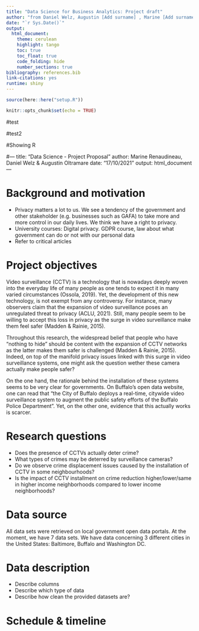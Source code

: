 ```yaml
---
title: "Data Science for Business Analytics: Project draft"
author: "from Daniel Welz, Augustin [Add surname] , Marine [Add surname] "
date: "`r Sys.Date()`"
output:
  html_document:
    theme: cerulean
    highlight: tango
    toc: true
    toc_float: true
    code_folding: hide
    number_sections: true
bibliography: references.bib
link-citations: yes
runtime: shiny
---
```


```r
source(here::here("setup.R"))
```

```r
knitr::opts_chunk$set(echo = TRUE)
```


#test

#test2

#Showing R 

#---
title: "Data Science - Project Proposal"
author: Marine Renaudineau, Daniel Welz & Augustin Oltramare
date: "17/10/2021"
output: html_document
---

# Background and motivation

- Privacy matters a lot to us. We see a  tendency of the government and other stakeholder (e.g. businesses such as GAFA) to take more and more control in our daily lives. We think we have a right to privacy. 
- University courses: Digital privacy. GDPR course, law about what government can do or not with our personal data
- Refer to critical articles


# Project objectives

Video surveillance (CCTV) is a technology that is nowadays deeply woven into the everyday life of many people as one tends to expect it in many varied circumstances (Ossola, 2019). Yet, the development of this new technology, is not exempt from any controversy. For instance, many observers claim that the expansion of video surveillance poses an unregulated threat to privacy (ACLU, 2021). Still, many people seem to be willing to accept this loss in privacy as the surge in video surveillance make them feel safer (Madden & Rainie, 2015).

Throughout this research, the widespread belief that people who have “nothing to hide" should be content with the expansion of CCTV networks as the latter makes them safer is challenged (Madden & Rainie, 2015). Indeed, on top of the manifold privacy issues linked with this surge in video surveillance systems, one might ask the question wether these camera actually make people safer?

On the one hand, the rationale behind the installation of these systems seems to be very clear for governments. On Buffalo’s open data website, one can read that “the City of Buffalo deploys a real-time, citywide video surveillance system to augment the public safety efforts of the Buffalo Police Department”. Yet, on the other one, evidence that this actually works is scarcer.


# Research questions

- Does the presence of CCTVs actually deter crime?
- What types of crimes may be deterred by surveillance cameras?
- Do we observe crime displacement issues caused by the installation of CCTV in some neighbourhoods?
- Is the impact of CCTV installment on crime reduction higher/lower/same in higher income neighborhoods compared to lower income neighborhoods?

# Data source

All data sets were retrieved on local government open data portals. At the moment, we have 7 data sets. We have data concerning 3 different cities in the United States: Baltimore, Buffalo and Washington DC.

# Data description

- Describe columns
- Describe which type of data
- Describe how clean the provided datasets are? 


# Schedule & timeline

